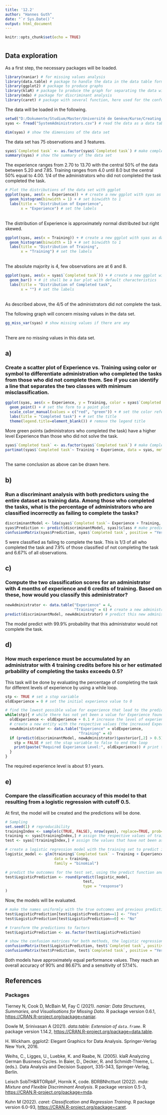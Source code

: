 ```yaml
---
title: '12.2'
author: "Hannes Guth"
date: "`r Sys.Date()`"
output: html_document
---
```


```r
knitr::opts_chunk$set(echo = TRUE)
```

# {.tabset}

## Data exploration

As a first step, the necessary packages will be loaded.
```r
library(naniar) # for missing values analysis
library(data.table) # package to handle the data in the data table format
library(ggplot2) # package to produce graphs
library(klaR) # package to produce the graph for separating the data with a line 
library(mda) # package for discriminant analysis
library(caret) # package with several function, here used for the confusionMatrix() function
```

The data will be loaded in the following.
```r
setwd("D:/Dokumente/Studium/Master/Université de Genève/Kurse/Creating Value Through Data Mining/Homework 5/data") # set the working directory
syas <- fread("SystemAdministrators.csv") # read the data as a data table
```
```r
dim(syas) # show the dimensions of the data set
```
The data set has 75 observations and 3 features.

```r
syas$`Completed task` <- as.factor(syas$`Completed task`) # make completed task a factor
summary(syas) # show the summary of the data set
```
The experience ranges from 2.70 to 13.70 with the central 50% of the data between 5.20 and 7.85. Training ranges from 4.0 until 8.0 but the central 50% equal to 4.00. 1/4 of the administrators who did not completed the task completed the task.

```r
# Plot the distributions of the data set with ggplot
ggplot(syas, aes(x = Experience)) + # create a new ggplot with syas as data and Experience on the x-axis
  geom_histogram(binwidth = 1) + # set binwidth to 1
  labs(title = "Distribution of Experience",
       x = "Experience") # set the labels
```
\
The distribution of Experience is approximately normal distributed but right skewed.

```r
ggplot(syas, aes(x = Training)) + # create a new ggplot with syas as data and Training on the x-axis
  geom_histogram(binwidth = 1) + # set binwidth to 1
  labs(title = "Distribution of Training",
       x = "Training") # set the labels
```
\
The absolute majority is 4, few observations are at 6 and 8.
```r
ggplot(syas, aes(x = syas$`Completed task`)) + # create a new ggplot with syas as data and "Completed task" on the x-axis
  geom_bar() + # it shall be a bar plot with default characteristics
  labs(title = "Distribution of Completed task",
       x = "") # set the labels
```
\
As described above, the 4/5 of the administrators did not complete the task.

The following graph will concern missing values in the data set.
```r
gg_miss_var(syas) # show missing values if there are any
```
\
There are no missing values in this data set.

## a)

### Create a scatter plot of Experience vs. Training using color or symbol to differentiate administration who completed the tasks from those who did not complete them. See if you can identify a line that separates the two classes with minimum misclassification.

```r
ggplot(syas, aes(x = Experience, y = Training, color = syas$`Completed task`)) + # create a new ggplot with syas as data, setting Experience on the x-axis and Training on the y-axis
  geom_point() + # set the form to a point plot
  scale_color_manual(values = c("red", "green")) + # set the color referring to Completed task
  labs(title = "Completed task") + # set the title
  theme(legend.title=element_blank()) # remove the legend title
```
More green points (administrators who completed the task) have a higher level Experience than those who did not solve the task.

```r
syas$`Completed task` <- as.factor(syas$`Completed task`) # make Completed task a factor
partimat(syas$`Completed task`~ Training + Experience, data = syas, method = "lda") # plot the data, separated by a line that minimizes the error with the help of the partimat function from the klaR package
```
\
The same conclusion as above can be drawn here.

## b)

### Run a discriminant analysis with both predictors using the entire dataset as training data. Among those who completed the tasks, what is the percentage of administrators who are classified incorrectly as failing to complete the tasks?

```r
discriminantModel <- lda(syas$`Completed task`~ Experience + Training, data = syas) # build the discriminant analysis model with the whole dataset
syas$Prediction <- predict(discriminantModel, syas)$class # make prediction, using the recently created model
confusionMatrix(syas$Prediction, syas$`Completed task`, positive = "Yes") # show the confusion matrix
```
5 were classified as failing to complete the task. This is 1/3 of all who completed the task and 7.9% of those classified of not completing the task and 6.67% of all observations.

## c)

### Compute the two classification scores for an administrator with 4 months of experience and 6 credits of training. Based on these, how would you classify this administrator?

```r
newAdministrator <- data.table("Experience" = 4,
                               "Training" = 6) # create a new administrator with the values from the task
predict(discriminantModel, newAdministrator) # predict this new administrator
```
The model predict with 99.9% probability that this administrator would not complete the task.

## d)

### How much experience must be accumulated by an administrator with 4 training credits before his or her estimated prbability of completing the tasks exceeds 0.5?

This task will be done by evaluating the percentage of completing the task for different levels of experience by using a while loop.
```r
stp <- TRUE # set a stop variable
oldExperience = 0 # set the initial experience value to 0

# find the lowest possible value for experience that lead to the prediction "Yes" by the help of a while loop
while(stp){ # while there has not yet been a value for Experience found that led to the prediction "Yes"
  oldExperience <- oldExperience + 0.1 # increase the level of experience by 0.1 (months)
  # create a new entity with the respective values (the increased Experience and Training = 4)
  newAdministrator <- data.table("Experience" = oldExperience,
                                 "Training" = 4)
  if (predict(discriminantModel, newAdministrator)$posterior[,2] > 0.5){ # if the prediction for this combination is "Yes",
    stp = FALSE # set the stap variable to false to end the loop
    print(paste("Required Experience Level:", oldExperience)) # print the minimum required value for experience
  }
}
```
The required experience level is about 9.1 years.

## e)

### Compare the classification accuracy of this model to that resulting from a logistic regression with cutoff 0.5.

At first, the model will be created and the predictions will be done.
```r
# Sampling
set.seed(1) # reproducibility
trainingIndex <- sample(c(TRUE, FALSE), nrow(syas), replace=TRUE, prob=c(0.6,0.4)) # divide the indiced randomly into training (60 %) and test (40 %)
training <- syas[trainingIndex,] # assign the respective values of trainingIndex to a training data set
test <- syas[!trainingIndex,] # assign the values that have not been assigned the the training set to a test set

# create a logistic regression model with the training set to predict if the task was completed by using Training and Experience as independent variables
logistic_model <- glm(training$`Completed task` ~ Training + Experience, 
                      data = training, 
                      family = "binomial")

# predict the outcomes for the test set, using the predict function and round the outcome, the cutoff value is therefore 0.5
test$LogisticPrediction <- round(predict(logistic_model,
                                   test,
                                   type = "response")
)
```

Now, the models will be evaluated.
```r
# make the names uniformly with the true outcomes and previous predictions
test$LogisticPrediction[test$LogisticPrediction==1] <- "Yes"
test$LogisticPrediction[test$LogisticPrediction==0] <- "No"

# transform the predictions to factors
test$LogisticPrediction <- as.factor(test$LogisticPrediction)

# show the confusion matrices for both methods, the logistic regression and the discriminant analysis
confusionMatrix(test$LogisticPrediction, test$`Completed task`, positive = "Yes")
confusionMatrix(test$Prediction, test$`Completed task`, positive = "Yes")
```
Both models have approximately equal performance values. They reach an overall accuracy of 90% and 86.67% and a sensitivity of 57.14%.

## References

### Packages

  Tierney N, Cook D, McBain M, Fay C (2021). _naniar: Data Structures,
  Summaries, and Visualisations for Missing Data_. R package version
  0.6.1, <https://CRAN.R-project.org/package=naniar>.
  
  Dowle M, Srinivasan A (2021). _data.table: Extension of
  `data.frame`_. R package version 1.14.2,
  <https://CRAN.R-project.org/package=data.table>.
  
  H. Wickham. ggplot2: Elegant Graphics for Data Analysis.
  Springer-Verlag New York, 2016.
  
  Weihs, C., Ligges, U., Luebke, K. and Raabe, N. (2005). klaR
  Analyzing German Business Cycles. In Baier, D., Decker, R. and
  Schmidt-Thieme, L. (eds.). Data Analysis and Decision Support,
  335-343, Springer-Verlag, Berlin.
  
  Leisch SobTH&RTORpbF, Hornik K, code. BDRBNhcttuot (2022). _mda:
  Mixture and Flexible Discriminant Analysis_. R package version
  0.5-3, <https://CRAN.R-project.org/package=mda>.
  
  Kuhn M (2022). _caret: Classification and Regression Training_. R
  package version 6.0-93, <https://CRAN.R-project.org/package=caret>.
